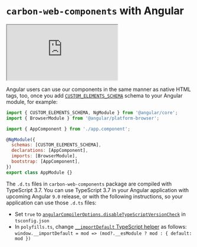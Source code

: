 
<Meta title="Introduction/Welcome" />

# `carbon-web-components` with Angular

<iframe
  src="https://codesandbox.io/embed/github/carbon-design-system/carbon-web-components/tree/main/examples/codesandbox/angular?fontsize=14&hidenavigation=1&theme=light"
  style={{ width: '100%', height: '500px', border: 'solid rgba(0,0,0,0.1) 1px', boxShadow: 'rgba(0,0,0,0.1) 0 1px 3px 0' }}
  title="carbon-web-components-getting-started"
  sandbox="allow-modals allow-forms allow-popups allow-scripts allow-same-origin"
></iframe>

Angular users can use our components in the same manner as native HTML tags, too, once you add [`CUSTOM_ELEMENTS_SCHEMA`](https://angular.io/api/core/CUSTOM_ELEMENTS_SCHEMA) schema to your Angular module, for example:

```javascript
import { CUSTOM_ELEMENTS_SCHEMA, NgModule } from '@angular/core';
import { BrowserModule } from '@angular/platform-browser';

import { AppComponent } from './app.component';

@NgModule({
  schemas: [CUSTOM_ELEMENTS_SCHEMA],
  declarations: [AppComponent],
  imports: [BrowserModule],
  bootstrap: [AppComponent],
})
export class AppModule {}
```

The `.d.ts` files in `carbon-web-components` package are compiled with TypeScript 3.7. You can use TypeScript 3.7 in your Angular application with upcoming Angular `9.0` release, or with the following instructions, so your application can use those `.d.ts` files:

- Set `true` to [`angularCompilerOptions.disableTypeScriptVersionCheck`](https://angular.io/guide/angular-compiler-options#disabletypescriptversioncheck) in `tsconfig.json`
- In `polyfills.ts`, change [`__importDefault` TypeScript helper](https://www.typescriptlang.org/docs/handbook/release-notes/typescript-2-7.html#example-8) as follows: `window.__importDefault = mod => (mod?.__esModule ? mod : { default: mod })`
